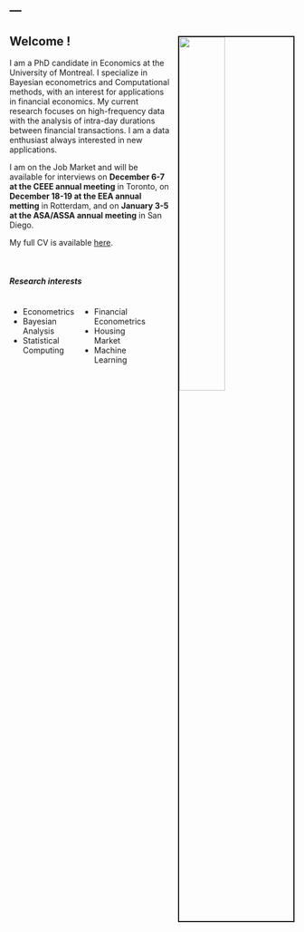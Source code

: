 ---
---
<style>
.column{
  float: left;
  width: 25%;
  text-align: left;
}
</style>

<img src="images/front.jpg" style="width:40%; border:2px solid; margin-left:15px; margin-top:15px" align="right">

<link rel="stylesheet" href="styles.css" type= "text/css">

## Welcome !

I am a PhD candidate in Economics at the University of Montreal.
I specialize in Bayesian econometrics and Computational methods, with an interest for applications in financial economics.
My current research focuses on high-frequency data with the analysis of intra-day durations between financial transactions.
I am a data enthusiast always interested in new applications.

I am on the Job Market and will be available for interviews on **December 6-7 at the CEEE annual meeting** in Toronto, on **December 18-19 at the EEA annual metting** in Rotterdam, and on **January 3-5 at the ASA/ASSA annual meeting** in San Diego.

My full CV is available [here](samuel-gingras-cv.pdf). 

&nbsp;

##### Research interests
<div class="column">
- Econometrics  
- Bayesian Analysis
- Statistical Computing  
</div>

<div class="column">
- Financial Econometrics 
- Housing Market  
- Machine Learning
</div>

